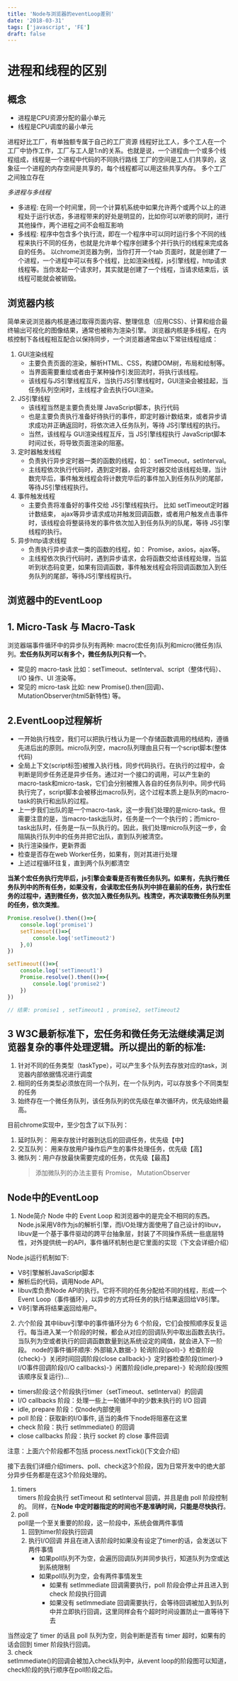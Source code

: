 ```yaml
---
title: 'Node与浏览器的eventLoop差别'
date: '2018-03-31'
tags: ['javascript', 'FE']
draft: false
---
```


# 进程和线程的区别

## 概念

- 进程是CPU资源分配的最小单元
- 线程是CPU调度的最小单元

进程好比工厂，有单独额专属于自己的工厂资源
线程好比工人，多个工人在一个工厂中协作工作，工厂与工人是1:n的关系。也就是说，一个进程由一个或多个线程组成，线程是一个进程中代码的不同执行路线
工厂的空间是工人们共享的，这象征一个进程的内存空间是共享的，每个线程都可以用这些共享内存。
多个工厂之间独立存在

*多进程与多线程*

- 多进程: 在同一个时间里，同一个计算机系统中如果允许两个或两个以上的进程处于运行状态，多进程带来的好处是明显的，比如你可以听歌的同时，进行其他操作，两个进程之间不会相互影响
- 多线程: 程序中包含多个执行流，即在一个程序中可以同时运行多个不同的线程来执行不同的任务，也就是允许单个程序创建多个并行执行的线程来完成各自的任务。
以chrome浏览器为例，当你打开一个tab 页面时，就是创建了一个进程，一个进程中可以有多个线程，比如渲染线程，js引擎线程，http请求线程等。当你发起一个请求时，其实就是创建了一个线程，当请求结束后，该线程可能就会被销毁。

## 浏览器内核

简单来说浏览器内核是通过取得页面内容、整理信息（应用CSS）、计算和组合最终输出可视化的图像结果，通常也被称为渲染引擎。
浏览器内核是多线程，在内核控制下各线程相互配合以保持同步，一个浏览器通常由以下常驻线程组成：  

1. GUI渲染线程
   - 主要负责页面的渲染，解析HTML、CSS，构建DOM树，布局和绘制等。
   - 当界面需要重绘或者由于某种操作引发回流时，将执行该线程。
   - 该线程与JS引擎线程互斥，当执行JS引擎线程时，GUI渲染会被挂起，当任务队列空闲时，主线程才会去执行GUI渲染。
2. JS引擎线程
   - 该线程当然是主要负责处理 JavaScript脚本，执行代码
   - 也是主要负责执行准备好待执行的事件，即定时器计数结束，或者异步请求成功并正确返回时，将依次进入任务队列，等待 JS引擎线程的执行。
   - 当然，该线程与 GUI渲染线程互斥，当 JS引擎线程执行 JavaScript脚本时间过长，将导致页面渲染的阻塞。
3. 定时器触发线程
   - 负责执行异步定时器一类的函数的线程，如： setTimeout，setInterval。
   - 主线程依次执行代码时，遇到定时器，会将定时器交给该线程处理，当计数完毕后，事件触发线程会将计数完毕后的事件加入到任务队列的尾部，等待JS引擎线程执行。
4. 事件触发线程
   - 主要负责将准备好的事件交给 JS引擎线程执行。
比如 setTimeout定时器计数结束， ajax等异步请求成功并触发回调函数，或者用户触发点击事件时，该线程会将整装待发的事件依次加入到任务队列的队尾，等待 JS引擎线程的执行。
5. 异步http请求线程
   - 负责执行异步请求一类的函数的线程，如： Promise，axios，ajax等。
   - 主线程依次执行代码时，遇到异步请求，会将函数交给该线程处理，当监听到状态码变更，如果有回调函数，事件触发线程会将回调函数加入到任务队列的尾部，等待JS引擎线程执行。

## 浏览器中的EventLoop  

## 1. Micro-Task 与 Macro-Task

浏览器端事件循环中的异步队列有两种: macro(宏任务)队列和micro(微任务)队列。**宏任务队列可以有多个，微任务队列只有一个**。

- 常见的 macro-task 比如：setTimeout、setInterval、script（整体代码）、 I/O 操作、UI 渲染等。
- 常见的 micro-task 比如: new Promise().then(回调)、MutationObserver(html5新特性) 等。

## 2.EventLoop过程解析

- 一开始执行栈空，我们可以把执行栈认为是一个存储函数调用的栈结构，遵循先进后出的原则。micro队列空，macro队列理由且只有一个script脚本(整体代码)
- 全局上下文(script标签)被推入执行栈，同步代码执行。在执行的过程中，会判断是同步任务还是异步任务。通过对一个接口的调用，可以产生新的macro-task和micro-task，它们会分别被推入各自的任务队列中。同步代码执行完了，script脚本会被移出macro队列，这个过程本质上是队列的macro-task的执行和出队的过程。
- 上一步我们出队的是一个macro-task，这一步我们处理的是micro-task。但需要注意的是，当macro-task出队时，任务是一个一个执行的；而micro-task出队时，任务是一队一队执行的。因此，我们处理micro队列这一步，会阻隔执行队列中的任务并把它出队，直到队列被清空。
- 执行渲染操作，更新界面
- 检查是否存在web Worker任务，如果有，则对其进行处理
- 上述过程循环往复，直到两个队列都清空

**当某个宏任务执行完毕后，js引擎会查看是否有微任务队列。如果有，先执行微任务队列中的所有任务，如果没有，会读取宏任务队列中排在最前的任务，执行宏任务的过程中，遇到微任务，依次加入微任务队列。栈清空，再次读取微任务队列里的任务，依次类推**。

```javascript
Promise.resolve().then(()=>{
    console.log('promise1')
    setTimeout(()=>{
        console.log('setTimeout2')
    },0)
})

setTimeout(()=>{
    console.log('setTimeout1')
    Promise.resolve().then(()=>{
        console.log('promise2')
    })
})

// 结果: promise1 , setTimeout1 , promise2, setTimeout2
```

## 3 W3C最新标准下，宏任务和微任务无法继续满足浏览器复杂的事件处理逻辑。所以提出的新的标准:

   1. 针对不同的任务类型（taskType），可以产生多个队列去存放对应的task，浏览器内部依据情况进行调度
   2. 相同的任务类型必须放在同一个队列，在一个队列内，可以存放多个不同类型的任务
   3. 始终存在一个微任务队列，该任务队列的优先级在单次循环内，优先级始终最高。

目前chrome实现中，至少包含了以下队列：
   1.  延时队列： 用来存放计时器到达后的回调任务，优先级【中】
   2.  交互队列： 用来存放用户操作后产生的事件处理任务，优先级【高】
   3.  微队列：用户存放最快需要完成的任务，优先级【最高】
        > 添加微队列的办法主要有 Promise， MutationObserver

## Node中的EventLoop
1. Node简介
Node 中的 Event Loop 和浏览器中的是完全不相同的东西。Node.js采用V8作为js的解析引擎，而I/O处理方面使用了自己设计的libuv，libuv是一个基于事件驱动的跨平台抽象层，封装了不同操作系统一些底层特性，对外提供统一的API，事件循环机制也是它里面的实现（下文会详细介绍）

Node.js运行机制如下:
- V8引擎解析JavaScript脚本
- 解析后的代码，调用Node API。
- libuv库负责Node API的执行。它将不同的任务分配给不同的线程，形成一个Event Loop（事件循环），以异步的方式将任务的执行结果返回给V8引擎。
- V8引擎再将结果返回给用户。

2. 六个阶段
其中libuv引擎中的事件循环分为 6 个阶段，它们会按照顺序反复运行。每当进入某一个阶段的时候，都会从对应的回调队列中取出函数去执行。当队列为空或者执行的回调函数数量到达系统设定的阈值，就会进入下一阶段。
node的事件循环顺序:
外部输入数据-》轮询阶段(poll)-》检查阶段(check)-》关闭时间回调阶段(close callback)-》定时器检查阶段(timer)-》I/O事件回调阶段(I/O callbacks)-》闲置阶段(idle,prepare)-》轮询阶段(按照该顺序反复运行)...
- timers阶段:这个阶段执行timer（setTimeout、setInterval）的回调
- I/O callbacks 阶段：处理一些上一轮循环中的少数未执行的 I/O 回调
- idle, prepare 阶段：仅node内部使用
- poll 阶段：获取新的I/O事件, 适当的条件下node将阻塞在这里
- check 阶段：执行 setImmediate() 的回调
- close callbacks 阶段：执行 socket 的 close 事件回调

注意：上面六个阶段都不包括 process.nextTick()(下文会介绍)

接下去我们详细介绍timers、poll、check这3个阶段，因为日常开发中的绝大部分异步任务都是在这3个阶段处理的。

1. timers  
timers 阶段会执行 setTimeout 和 setInterval 回调，并且是由 poll 阶段控制的。 同样，在**Node 中定时器指定的时间也不是准确时间，只能是尽快执行**。
2. poll  
poll是一个至关重要的阶段，这一阶段中，系统会做两件事情
   1. 回到timer阶段执行回调
   2. 执行I/O回调
   并且在进入该阶段时如果没有设定了timer的话，会发送以下两件事情
      - 如果poll队列不为空，会遍历回调队列并同步执行，知道队列为空或达到系统限制
      - 如果poll队列为空，会有两件事情发生
        - 如果有 setImmediate 回调需要执行，poll 阶段会停止并且进入到 check 阶段执行回调
        - 如果没有 setImmediate 回调需要执行，会等待回调被加入到队列中并立即执行回调，这里同样会有个超时时间设置防止一直等待下去

 当然设定了 timer 的话且 poll 队列为空，则会判断是否有 timer 超时，如果有的话会回到 timer 阶段执行回调。  
3. check  
   setImmediate()的回调会被加入check队列中，从event loop的阶段图可以知道，check阶段的执行顺序在poll阶段之后。